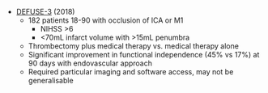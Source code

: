 * [DEFUSE-3](https://www.nejm.org/doi/full/10.1056/NEJMoa1713973) (2018)
	* 182 patients 18-90 with occlusion of ICA or M1
		* NIHSS >6
		* <70mL infarct volume with >15mL penumbra
	* Thrombectomy plus medical therapy vs. medical therapy alone
	* Significant improvement in functional independence (45% vs 17%) at 90 days with endovascular approach
	* Required particular imaging and software access, may not be generalisable